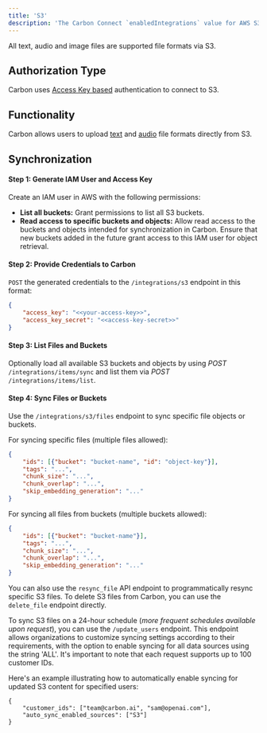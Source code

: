 ```yaml
---
title: 'S3'
description: 'The Carbon Connect `enabledIntegrations` value for AWS S3 is `S3`.'
---
```


All text, audio and image files are supported file formats via S3.

## Authorization Type

Carbon uses [Access Key based](https://docs.aws.amazon.com/IAM/latest/UserGuide/security-creds.html) authentication to connect to S3.

## Functionality

Carbon allows users to upload [text](https://docs.carbon.ai/learn/files/text) and [audio](https://docs.carbon.ai/learn/files/audio) file formats directly from S3.


## Synchronization

#### Step 1: Generate IAM User and Access Key

Create an IAM user in AWS with the following permissions:

- **List all buckets:** Grant permissions to list all S3 buckets.
- **Read access to specific buckets and objects:** Allow read access to the buckets and objects intended for synchronization in Carbon. Ensure that new buckets added in the future grant access to this IAM user for object retrieval.

#### Step 2: Provide Credentials to Carbon

`POST` the generated credentials to the `/integrations/s3` endpoint in this format:

```json
{
    "access_key": "<<your-access-key>>",
    "access_key_secret": "<<access-key-secret>>"
}
```

#### Step 3: List Files and Buckets
Optionally load all available S3 buckets and objects by using _*POST*_ `/integrations/items/sync` and list them via _*POST*_ `/integrations/items/list`.

#### Step 4: Sync Files or Buckets
Use the `/integrations/s3/files` endpoint to sync specific file objects or buckets.

For syncing specific files (multiple files allowed):
```json
{
    "ids": [{"bucket": "bucket-name", "id": "object-key"}],
    "tags": "...",
    "chunk_size": "...",
    "chunk_overlap": "...",
    "skip_embedding_generation": "..."
}
```

For syncing all files from buckets (multiple buckets allowed):
```json
{
    "ids": [{"bucket": "bucket-name"}],
    "tags": "...",
    "chunk_size": "...",
    "chunk_overlap": "...",
    "skip_embedding_generation": "..."
}
```

You can also use the `resync_file` API endpoint to programmatically resync specific S3 files. To delete S3 files from Carbon, you can use the `delete_file` endpoint directly.

To sync S3 files on a 24-hour schedule (_more frequent schedules available upon request_), you can use the `/update_users` endpoint. This endpoint allows organizations to customize syncing settings according to their requirements, with the option to enable syncing for all data sources using the string 'ALL'. It's important to note that each request supports up to 100 customer IDs.

Here's an example illustrating how to automatically enable syncing for updated S3 content for specified users:

```
{
    "customer_ids": ["team@carbon.ai", "sam@openai.com"],
    "auto_sync_enabled_sources": ["S3"]
} 